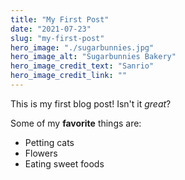 ```yaml
---
title: "My First Post"
date: "2021-07-23"
slug: "my-first-post"
hero_image: "./sugarbunnies.jpg"
hero_image_alt: "Sugarbunnies Bakery"
hero_image_credit_text: "Sanrio"
hero_image_credit_link: ""
---
```


This is my first blog post! Isn't it *great*?

Some of my **favorite** things are:

* Petting cats
* Flowers
* Eating sweet foods